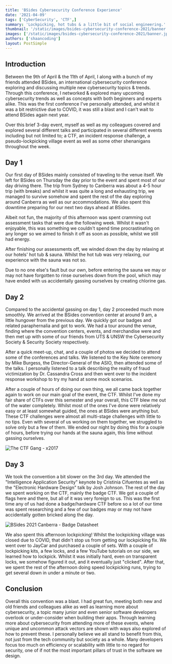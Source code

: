 ```yaml
---
title: 'BSides Cybersecurity Conference Experience'
date: '2021-04-09'
tags: ['CyberSecurity', 'CTF',]
summary: 'Lockpicking, hot tubs & a little bit of social engineering.'
thumbnail: '/static/images/bsides-cybersecurity-conference-2021/banner.jpg'
images: ['/static/images/bsides-cybersecurity-conference-2021/banner.jpg']
authors: ['shaancoding']
layout: PostSimple
---
```


## Introduction

Between the 9th of April & the 11th of April, I along with a bunch of my friends attended BSides, an international cybersecurity conference exploring and discussing multiple new cybersecurity topics & trends. Through this conference, I networked & explored many upcoming cybersecurity trends as well as concepts with both beginners and experts alike. This was the first conference I've personally attended, and whilst it was a bit restrictive due to COVID, it was still a blast and I can't wait to attend BSides again next year.

Over this brief 3-day event, myself as well as my colleagues covered and explored several different talks and participated in several different events including but not limited to; a CTF, an incident response challenge, a pseudo-lockpicking village event as well as some other shenanigans throughout the week.

## Day 1

Our first day of BSides mainly consisted of traveling to the venue itself. We left for BSides on Thursday the day prior to the event and spent most of our day driving there. The trip from Sydney to Canberra was about a 4-5 hour trip (with breaks) and whilst it was quite a long and exhausting trip, we managed to survive somehow and spent the rest of the day exploring around Canberra as well as our accommodations. We also spent this downtime preparing for our next two days ahead at BSides.

Albeit not fun, the majority of this afternoon was spent cramming out assessment tasks that were due the following week. Whilst it wasn't enjoyable, this was something we couldn't spend time procrastinating on any longer so we aimed to finish it off as soon as possible, whilst we still had energy.

After finishing our assessments off, we winded down the day by relaxing at our hotels' hot tub & sauna. Whilst the hot tub was very relaxing, our experience with the sauna was not so.

Due to no one else's fault but our own, before entering the sauna we may or may not have forgotten to rinse ourselves down from the pool, which may have ended with us accidentally gassing ourselves by creating chlorine gas.

## Day 2

Compared to the accidental gassing on day 1, day 2 proceeded much more smoothly. We arrived at the BSides convention center at around 9 am, a little hungover from the previous day. We quickly got our badges and related paraphernalia and got to work. We had a tour around the venue, finding where the convention centers, events, and merchandise were and then met up with some of our friends from UTS & UNSW the Cybersecurity Society & Security Society respectively.

After a quick meet-up, chat, and a couple of photos we decided to attend some of the conferences and talks. We listened to the Key Note ceremony by Mike Burgess, the Director-General of the ASIO, then attended some of the talks. I personally listened to a talk describing the reality of fraud victimization by Dr. Cassandra Cross and then went over to the incident response workshop to try my hand at some mock scenarios.

After a couple of hours of doing our own thing, we all came back together again to work on our main goal of the event, the CTF. Whilst I've done my fair share of CTFs over this semester and year overall, this CTF blew me out of the water completely. Whilst most of the ones I've done were relatively easy or at least somewhat guided, the ones at BSides were anything but. These CTF challenges were almost all multi-stage challenges with little to no tips. Even with several of us working on them together, we struggled to solve only but a few of them. We ended our night by doing this for a couple of hours, before trying our hands at the sauna again, this time without gassing ourselves.

![The CTF Gang - x2017](/static/images/bsides-cybersecurity-conference-2021/x2017.png)

## Day 3

We took the convention a bit slower on the 3rd day. We attended the "Intelligence Application Security" keynote by Cristinia Cifuentes as well as the "Electronic Hardware Design" talk by Josh Johnson. The rest of the day we spent working on the CTF, mainly the badge CTF. We got a couple of flags here and there, but all of it was very foreign to us. This was the first time any of us had done a badge/hardware CTF before so a lot of our time was spent researching and a few of our badges may or may not have accidentally gotten bricked along the day.

![BSides 2021 Canberra - Badge Datasheet](/static/images/bsides-cybersecurity-conference-2021/bsidesBadge.png)

We also spent this afternoon lockpicking! Whilst the lockpicking village was closed due to COVID, that didn't stop us from getting our lockpicking fix. We went over to JayCar and purchased a couple of sets. With a couple of lockpicking kits, a few locks, and a few YouTube tutorials on our side, we learned how to lockpick. Whilst it was initially hard, even on transparent locks, we somehow figured it out, and it eventually just "clicked". After that, we spent the rest of the afternoon doing speed lockpicking runs, trying to get several down in under a minute or two.

## Conclusion

Overall this convention was a blast. I had great fun, meeting both new and old friends and colleagues alike as well as learning more about cybersecurity, a topic many junior and even senior software developers overlook or under-consider when building their apps. Through learning more about cybersecurity from attending more of these events, where unique and uncommon attack vectors are shown with ways also explored of how to prevent these. I personally believe we all stand to benefit from this, not just from the tech community but society as a whole. Many developers focus too much on efficiency or scalability with little to no regard for security, one of if not the most important pillars of trust in the software we design.